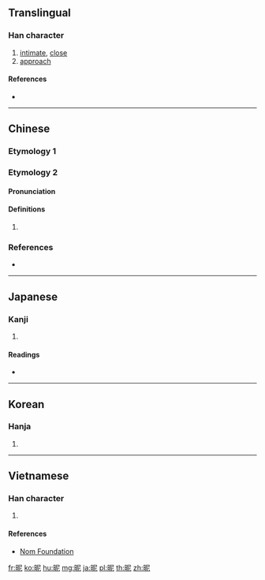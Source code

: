 ==Translingual==

===Han character===
{{Han char|rn=72|rad=日|as=05|sn=9|four=67011|canj=ASP|ids=⿰日尼}}

# [[intimate]], [[close]]
# [[approach]]

====References====
* {{Han ref|kx=0494.070|dkj=13866|dj=0858.130|hdz=21504.020|uh=6635|ud=26165|bh=CEEE|bd=52974}}

----

==Chinese==

===Etymology 1===
{{zh-see|暱}}

===Etymology 2===
{{zh-forms}}

====Pronunciation====
{{zh-pron
|m=zhí
|c=
|h=pfs=
|md=
|mn=
|w=
|mc=y
|oc=y
|cat=
}}

====Definitions====
{{zh-hanzi}}

# {{rfdef|lang=zh}}

===References===
* {{R:twedu|B01535}}

----

==Japanese==

===Kanji===
{{ja-kanji|grade=|rs=日05}}

# {{defn|lang=ja|sort=日05}}

====Readings====
* {{ja-readings|on=[[じつ]] (jitsu), [[しょく]] (shoku)|kun=[[ちかずく]] (chikazuku)}}

----

==Korean==

===Hanja===
{{ko-hanja|hangeul=닐, 일, 녜, 예|eumhun=|rv=nil, il, nye, ye|mr=nil, il, nye, mye|y=nil, il, nyey, yey}}

# {{defn|lang=ko|sort=日05}}

----

==Vietnamese==

===Han character===
{{vi-readings|rs=日05|hanviet=nặc}}

# {{defn|lang=vi|sort=日05}}

====References====
* [http://nomfoundation.org/common/nom_details.php?codepoint=6635 Nom Foundation]

[[fr:昵]]
[[ko:昵]]
[[hu:昵]]
[[mg:昵]]
[[ja:昵]]
[[pl:昵]]
[[th:昵]]
[[zh:昵]]